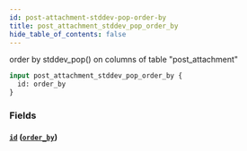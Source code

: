 ```yaml
---
id: post-attachment-stddev-pop-order-by
title: post_attachment_stddev_pop_order_by
hide_table_of_contents: false
---
```



order by stddev_pop() on columns of table "post_attachment"

```graphql
input post_attachment_stddev_pop_order_by {
  id: order_by
}
```


### Fields

#### [`id`](#) ([`order_by`](../enums/order-by))






